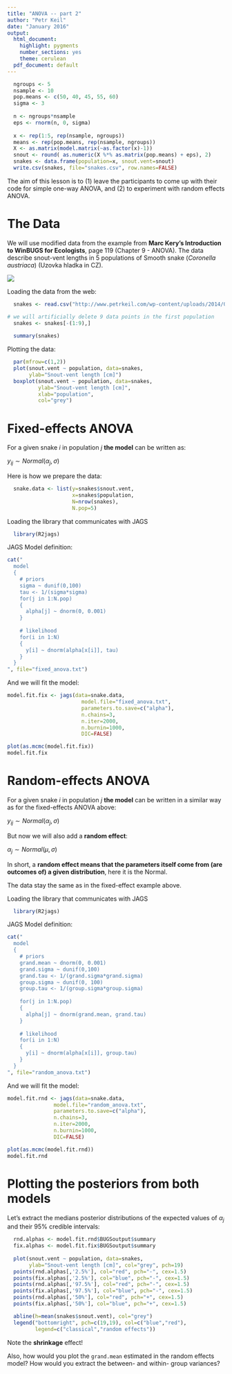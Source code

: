 ```yaml
---
title: "ANOVA -- part 2"
author: "Petr Keil"
date: "January 2016"
output:
  html_document:
    highlight: pygments
    number_sections: yes
    theme: cerulean
  pdf_document: default
---
```


```r
  ngroups <- 5
  nsample <- 10
  pop.means <- c(50, 40, 45, 55, 60)
  sigma <- 3
  
  n <- ngroups*nsample
  eps <- rnorm(n, 0, sigma)
  
  x <- rep(1:5, rep(nsample, ngroups))
  means <- rep(pop.means, rep(nsample, ngroups))
  X <- as.matrix(model.matrix(~as.factor(x)-1))
  snout <- round( as.numeric(X %*% as.matrix(pop.means) + eps), 2)
  snakes <- data.frame(population=x, snout.vent=snout)
  write.csv(snakes, file="snakes.csv", row.names=FALSE)
```

The aim of this lesson is to (1) leave the participants to come up with their
code for simple one-way ANOVA, and (2) to experiment with random effects ANOVA.

# The Data

We will use modified data from the example from **Marc Kery's Introduction to WinBUGS for Ecologists**, page 119 (Chapter 9 - ANOVA). The data describe snout-vent lengths in 5 populations of Smooth snake (*Coronella austriaca*) (Uzovka hladka in CZ).

![](figure/snake.png)


Loading the data from the web:
```r
  snakes <- read.csv("http://www.petrkeil.com/wp-content/uploads/2014/02/snakes.csv")

# we will artificially delete 9 data points in the first population
  snakes <- snakes[-(1:9),]
  
  summary(snakes)
```

Plotting the data:
```r
  par(mfrow=c(1,2))
  plot(snout.vent ~ population, data=snakes,
       ylab="Snout-vent length [cm]")
  boxplot(snout.vent ~ population, data=snakes,
          ylab="Snout-vent length [cm]",
          xlab="population",
          col="grey")
```

# Fixed-effects ANOVA

For a given snake $i$ in population $j$ **the model** can be written as:

$y_{ij} \sim Normal(\alpha_j, \sigma)$

Here is how we prepare the data:
```r
  snake.data <- list(y=snakes$snout.vent,
                     x=snakes$population,
                     N=nrow(snakes), 
                     N.pop=5)
```

Loading the library that communicates with JAGS
```r
  library(R2jags)
```

JAGS Model definition:
```r
cat("
  model
  {
    # priors
    sigma ~ dunif(0,100)
    tau <- 1/(sigma*sigma)
    for(j in 1:N.pop)
    {
      alpha[j] ~ dnorm(0, 0.001)
    }
  
    # likelihood
    for(i in 1:N)
    {
      y[i] ~ dnorm(alpha[x[i]], tau)
    }
  }
", file="fixed_anova.txt")

```

And we will fit the model:
```r
model.fit.fix <- jags(data=snake.data, 
                        model.file="fixed_anova.txt",
                        parameters.to.save=c("alpha"),
                        n.chains=3,
                        n.iter=2000,
                        n.burnin=1000,
                        DIC=FALSE)

plot(as.mcmc(model.fit.fix))
model.fit.fix
```


# Random-effects ANOVA

For a given snake $i$ in population $j$ **the model** can be written in a similar way as for the fixed-effects ANOVA above:

$y_{ij} \sim Normal(\alpha_j, \sigma)$

But now we will also add a **random effect**:

$\alpha_j \sim Normal(\mu, \sigma)$

In short, a **random effect means that the parameters itself come from (are outcomes of) a given distribution**, here it is the Normal.

The data stay the same as in the fixed-effect example above.

Loading the library that communicates with JAGS
```r
  library(R2jags)
```

JAGS Model definition:
```r
cat("
  model
  {
    # priors
    grand.mean ~ dnorm(0, 0.001)
    grand.sigma ~ dunif(0,100)
    grand.tau <- 1/(grand.sigma*grand.sigma)
    group.sigma ~ dunif(0, 100)
    group.tau <- 1/(group.sigma*group.sigma)
  
    for(j in 1:N.pop)
    {
      alpha[j] ~ dnorm(grand.mean, grand.tau)
    }
  
    # likelihood
    for(i in 1:N)
    {
      y[i] ~ dnorm(alpha[x[i]], group.tau)
    }
  }
", file="random_anova.txt")

```

And we will fit the model:
```r
model.fit.rnd <- jags(data=snake.data, 
               model.file="random_anova.txt",
               parameters.to.save=c("alpha"),
               n.chains=3,
               n.iter=2000,
               n.burnin=1000,
               DIC=FALSE)

plot(as.mcmc(model.fit.rnd))
model.fit.rnd
```


# Plotting the posteriors from both models

Let's extract the medians posterior distributions of the expected values of $\alpha_j$ and their 95% credible intervals:
```r
  rnd.alphas <- model.fit.rnd$BUGSoutput$summary
  fix.alphas <- model.fit.fix$BUGSoutput$summary
  
  plot(snout.vent ~ population, data=snakes,
       ylab="Snout-vent length [cm]", col="grey", pch=19)
  points(rnd.alphas[,'2.5%'], col="red", pch="-", cex=1.5)
  points(fix.alphas[,'2.5%'], col="blue", pch="-", cex=1.5) 
  points(rnd.alphas[,'97.5%'], col="red", pch="-", cex=1.5)
  points(fix.alphas[,'97.5%'], col="blue", pch="-", cex=1.5) 
  points(rnd.alphas[,'50%'], col="red", pch="+", cex=1.5)
  points(fix.alphas[,'50%'], col="blue", pch="+", cex=1.5) 

  abline(h=mean(snakes$snout.vent), col="grey")
  legend("bottomright", pch=c(19,19), col=c("blue","red"),
         legend=c("classical","random effects"))
```

Note the **shrinkage** effect!

Also, how would you plot the ```grand.mean``` estimated in the random effects model?
How would you extract the between- and within- group variances?





